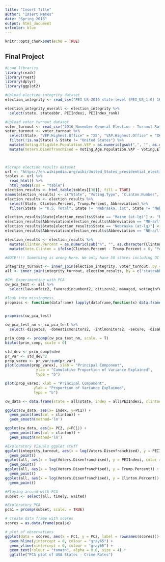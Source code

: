 ```yaml
---
title: "Insert Title"
author: "Insert Names"
date: "Spring 2018"
output: html_document
urlcolor: blue
---
```


```r
knitr::opts_chunk$set(echo = TRUE)
```

## Final Project

```r
#Load libraries
library(readr)
library(rvest)
library(dplyr)
library(ggplot2)
```




```r
#Upload election integrity dataset
election_integrity <- read_csv("PEI US 2016 state-level (PEI_US_1.0) 16-12-2017.csv")

election_integrity_overall <- election_integrity %>%
  select(state, stateabbr, PEIIndexi, PEIIndex_rank)

```


```r
#Upload voter turnout dataset
voter_turnout <- read_csv("2016 November General Election - Turnout Rates.csv")
voter_turnout <- voter_turnout %>%
  select(State, "VEP.Highest.Office" = "X5", "VAP.Highest.Office" = "X6", "Total.Ballots.Counted.(Estimate)" = "Numerators", "Highest.Office" = "X8", "Voting.Eligible.Population.VEP" = "Denominators", "Voting.Age.Population.VAP" = "X10", "Total.Ineligible.Felons" = "X15", "Abbreviation" = "X17") %>%
  filter(!is.na(State) & State != "United States") %>%
  mutate(Voting.Eligible.Population.VEP = as.numeric(gsub(",", "", as.character(Voting.Eligible.Population.VEP))), Voting.Age.Population.VAP = as.numeric(gsub(",", "", as.character(Voting.Age.Population.VAP))), Total.Ineligible.Felons = as.numeric(gsub(",", "", as.character(Total.Ineligible.Felons)))) %>%
  mutate(Voters.Disenfranchised = Voting.Age.Population.VAP - Voting.Eligible.Population.VEP)

  
```

```r
#Scrape election results dataset
url <- "https://en.wikipedia.org/wiki/United_States_presidential_election,_2016"
tables <- url %>%
  read_html() %>%
  html_nodes(css = "table") 
election_results <- html_table(tables[[38]], fill = TRUE)
names(election_results) <- c("State", "Voting.Type", "Clinton.Number", "Clinton.Percent", "Clinton.Electoral", "Trump.Number", "Trump.Percent", "a", "b", "c", "d", "e", "f", "g", "h", "i", "j", "k", "l", "m", "n", "o", "p", "Abbreviation")
election_results <- election_results %>%
  select(State, Clinton.Percent, Trump.Percent, Abbreviation) %>%
  filter(State != "U.S. Total", State != "Nebraska, 1st", State != "Nebraska, 2nd", State != "Nebraska, 3rd", State != "Maine, 1st", State != "Maine, 2nd", Clinton.Percent != "%")  

election_results$State[election_results$State == "Maine (at-lg)"] <- "Maine"
election_results$Abbreviation[election_results$Abbreviation == "ME–a/l"] <- "ME"
election_results$State[election_results$State == "Nebraska (at-lg)"] <- "Nebraska"
election_results$Abbreviation[election_results$Abbreviation == "NE–a/l"] <- "NE"

election_results <- election_results %>% 
  mutate(Clinton.Percent = as.numeric(sub("%", "", as.character(Clinton.Percent))), Trump.Percent = as.numeric(sub("%", "", as.character(Trump.Percent)))) %>%
  mutate(Vote.Clinton = ifelse(Clinton.Percent - Trump.Percent > 0, "Yes", "No"))

```


```r
#NOTE!!!! Something is wrong here. We only have 50 states including DC instead of 51

integrity_turnout <- inner_join(election_integrity, voter_turnout, by = c("stateabbr" = "Abbreviation", "state" = "State"))
all <- inner_join(integrity_turnout, election_results, by = c("stateabbr" = "Abbreviation", "state" = "State"))
```

```r
#CW: Experimenting with PCA
cw_pca_test <- all %>%
  select(lawsunfair2, favoredincumbent2, citizens2, managed, votinginfo, fairofficials, legalelections,bdiscrim2, bfavored2, bimpartial, reglisted2, reginaccurate2, ineligible2, oppprevent2, womenopp, minorityopp, leaderselect2, rallies2, newspapers, tv2, fairaccess, faircoverage, socialmedia, subsidies, donations, accounts, rich2, resources2, violence2, fraudulent2, easy, choice, postal, disabled, expats, internet, secure, delay, faircount, intlmonitors2, domesticmonitors2, challenged2, protestspeace2, protestsviolent2, disputes, impartial, info, scrutiny, performance)

#look into missingness
propmiss <- function(dataframe) lapply(dataframe,function(x) data.frame(nmiss=sum(is.na(x)), n=length(x), propmiss=sum(is.na(x))/length(x)))

 
propmiss(cw_pca_test)

cw_pca_test_nm <- cw_pca_test %>%
  select(-disputes, -domesticmonitors2, -intlmonitors2, -secure, -disabled, -resources2, -accounts, -subsidies, -socialmedia, -ineligible2, -reginaccurate2, -reglisted2, -bimpartial)

prin_comp <- prcomp(cw_pca_test_nm, scale. = T)
biplot(prin_comp, scale = 0)

std_dev <- prin_comp$sdev
pr_var <- std_dev^2
prop_varex <- pr_var/sum(pr_var)
plot(cumsum(prop_varex), xlab = "Principal Component",
              ylab = "Cumulative Proportion of Variance Explained",
              type = "b")

plot(prop_varex, xlab = "Principal Component",
             ylab = "Proportion of Variance Explained",
             type = "b")

cw_data <- data.frame(state = all$state, index = all$PEIIndexi, clinton = all$Trump.Percent, prin_comp$x) 

ggplot(cw_data, aes(x= index, y=PC1)) +
  geom_point(aes(col = clinton)) +
  geom_smooth(method='lm')

ggplot(cw_data, aes(x= PC2, y=PC1)) +
  geom_point(aes(col = clinton)) +
  geom_smooth(method='lm')
```

```r
#Exploratory Visuals ggplot stuff
ggplot(integrity_turnout, aes(x = log(Voters.Disenfranchised), y = PEIIndex_rank)) +
  geom_point()
ggplot(all, aes(x = log(Voters.Disenfranchised), y = PEIIndexi, color = Vote.Clinton)) +
  geom_point()
ggplot(all, aes(x = log(Voters.Disenfranchised), y = Trump.Percent)) +
  geom_point()
ggplot(all, aes(x = log(Voters.Disenfranchised), y = Clinton.Percent)) +
  geom_point()

```


```r
#Playing around with PCA
subset <- select(all, timely, waited)

#Exploratory PCA
pca1 = prcomp(subset, scale. = TRUE)

# create data frame with scores
scores = as.data.frame(pca1$x)

# plot of observations
ggplot(data = scores, aes(x = PC1, y = PC2, label = rownames(scores))) +
  geom_hline(yintercept = 0, colour = "gray65") +
  geom_vline(xintercept = 0, colour = "gray65") +
  geom_text(colour = "tomato", alpha = 0.8, size = 4) +
  ggtitle("PCA plot of USA States - Crime Rates")

```



